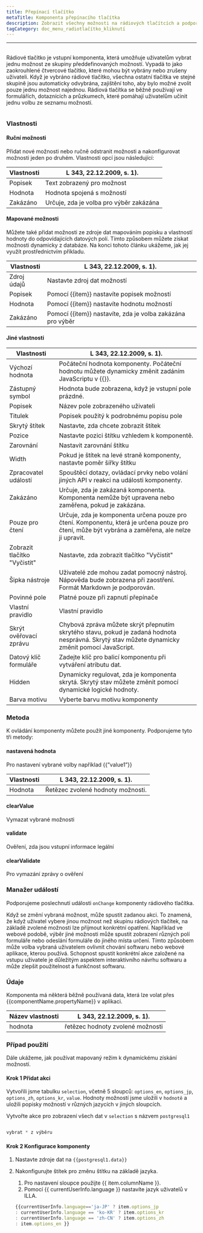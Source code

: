 ```yaml
---
title: Přepínací tlačítko
metaTitle: Komponenta přepínacího tlačítka
description: Zobrazit všechny možnosti na rádiových tlačítcích a podpořit výběr 1 možnosti.
tagCategory: doc_menu_radiotlačítko_kliknutí
---
```


* * *

## <Heading hidden>Přepínač</Heading>

Rádiové tlačítko je vstupní komponenta, která umožňuje uživatelům vybrat jednu možnost ze skupiny předdefinovaných možností. Vypadá to jako zaokrouhlené čtvercové tlačítko, které mohou být vybrány nebo zrušeny uživateli. Když je vybráno rádiové tlačítko, všechna ostatní tlačítka ve stejné skupině jsou automaticky odvybrána, zajištění toho, aby bylo možné zvolit pouze jednu možnost najednou. Rádiová tlačítka se běžně používají ve formulářích, dotaznících a průzkumech, které pomáhají uživatelům učinit jednu volbu ze seznamu možností.

<img src='https://cdn.illacloud.com/official-website/img/docs/assemble/radio.png' alt="" />

### Vlastnosti

#### Ruční možnosti

Přidat nové možnosti nebo ručně odstranit možnosti a nakonfigurovat možnosti jeden po druhém. Vlastnosti opcí jsou následující: 

| Vlastnosti | L 343, 22.12.2009, s. 1).               |
| ---------- | --------------------------------------- |
| Popisek    | Text zobrazený pro možnost              |
| Hodnota    | Hodnota spojená s možností              |
| Zakázáno   | Určuje, zda je volba pro výběr zakázána |

#### Mapované možnosti

Můžete také přidat možnosti ze zdroje dat mapováním popisku a vlastností hodnoty do odpovídajících datových polí. Tímto způsobem můžete získat možnosti dynamicky z databáze. Na konci tohoto článku ukážeme, jak jej využít prostřednictvím příkladu.

| Vlastnosti  | L 343, 22.12.2009, s. 1).                                  |
| ----------- | ---------------------------------------------------------- |
| Zdroj údajů | Nastavte zdroj dat možností                                |
| Popisek     | Pomocí {{item}} nastavíte popisek možností                 |
| Hodnota     | Pomocí {{item}} nastavíte hodnotu možností                 |
| Zakázáno    | Pomocí {{item}} nastavíte, zda je volba zakázána pro výběr |

#### Jiné vlastnosti

| Vlastnosti                   | L 343, 22.12.2009, s. 1).                                                                                                                         |
| ---------------------------- | ------------------------------------------------------------------------------------------------------------------------------------------------- |
| Výchozí hodnota              | Počáteční hodnota komponenty. Počáteční hodnotu můžete dynamicky změnit zadáním JavaScriptu v {{}}.                                               |
| Zástupný symbol              | Hodnota bude zobrazena, když je vstupní pole prázdné.                                                                                             |
| Popisek                      | Název pole zobrazeného uživateli                                                                                                                  |
| Titulek                      | Popisek použitý k podrobnému popisu pole                                                                                                          |
| Skrytý štítek                | Nastavte, zda chcete zobrazit štítek                                                                                                              |
| Pozice                       | Nastavte pozici štítku vzhledem k komponentě.                                                                                                     |
| Zarovnání                    | Nastavit zarovnání štítku                                                                                                                         |
| Width                        | Pokud je štítek na levé straně komponenty, nastavte poměr šířky štítku                                                                            |
| Zpracovatel událostí         | Spouštěcí dotazy, ovládací prvky nebo volání jiných API v reakci na události komponenty.                                                          |
| Zakázáno                     | Určuje, zda je zakázaná komponenta. Komponenta nemůže být upravena nebo zaměřena, pokud je zakázána.                                              |
| Pouze pro čtení              | Určuje, zda je komponenta určena pouze pro čtení. Komponentu, která je určena pouze pro čtení, může být vybrána a zaměřena, ale nelze ji upravit. |
| Zobrazit tlačítko "Vyčistit" | Nastavte, zda zobrazit tlačítko "Vyčistit"                                                                                                        |
| Šipka nástroje               | Uživatelé zde mohou zadat pomocný nástroj. Nápověda bude zobrazena při zaostření. Formát Markdown je podporován.                                  |
| Povinné pole                 | Platné pouze při zapnutí přepínače                                                                                                                |
| Vlastní pravidlo             | Vlastní pravidlo                                                                                                                                  |
| Skrýt ověřovací zprávu       | Chybová zpráva můžete skrýt přepnutím skrytého stavu, pokud je zadaná hodnota nesprávná. Skrytý stav můžete dynamicky změnit pomocí JavaScript.   |
| Datový klíč formuláře        | Zadejte klíč pro balicí komponentu při vytváření atributu dat.                                                                                    |
| Hidden                       | Dynamicky regulovat, zda je komponenta skrytá. Skrytý stav můžete změnit pomocí dynamické logické hodnoty.                                        |
| Barva motivu                 | Vyberte barvu motivu komponenty                                                                                                                   |

### Metoda

K ovládání komponenty můžete použít jiné komponenty. Podporujeme tyto tři metody:

#### nastavená hodnota

Pro nastavení vybrané volby například {{”value1”}}

| Vlastnosti | L 343, 22.12.2009, s. 1).          |
| ---------- | ---------------------------------- |
| Hodnota    | Řetězec zvolené hodnoty možnosti.  |

#### clearValue

Vymazat vybrané možnosti

#### validate

Ověření, zda jsou vstupní informace legální

#### clearValidate

Pro vymazání zprávy o ověření

### Manažer událostí

Podporujeme poslechnutí události `onChange` komponenty rádiového tlačítka. 

Když se změní vybraná možnost, může spustit zadanou akci. To znamená, že když uživatel vybere jinou možnost než skupinu rádiových tlačítek, na základě zvolené možnosti lze přijmout konkrétní opatření. Například ve webové podobě, výběr jiné možnosti může spustit zobrazení různých polí formuláře nebo odeslání formuláře do jiného místa určení. Tímto způsobem může volba vybraná uživatelem ovlivnit chování softwaru nebo webové aplikace, kterou používá. Schopnost spustit konkrétní akce založené na vstupu uživatele je důležitým aspektem interaktivního návrhu softwaru a může zlepšit použitelnost a funkčnost softwaru.

### Údaje

Komponenta má některá běžně používaná data, která lze volat přes {{componentName.propertyName}} v aplikaci.

| Název vlastnosti | L 343, 22.12.2009, s. 1).         |
| ---------------- | --------------------------------- |
| hodnota          | řetězec hodnoty zvolené možnosti  |

### Případ použití

Dále ukážeme, jak používat mapovaný režim k dynamickému získání možností. 

#### Krok 1 Přidat akci

Vytvořili jsme tabulku `selection`, včetně 5 sloupců: `options_en`, `options_jp`, `options_zh`, `options_kr`, `value`. Hodnoty možností jsme uložili v `hodnotě` a uložili popisky možností v různých jazycích v jiných sloupcích. 

Vytvořte akce pro zobrazení všech dat v `selection` s názvem `postgresql1`

<img src='https://cdn.illacloud.com/official-website/img/docs/assemble/radio1.png' alt="" />

```jsx
vybrat * z výběru
```

#### Krok 2 Konfigurace komponenty

1.  Nastavte zdroje dat na `{{postgresql1.data}}` 
2.  Nakonfigurujte štítek pro změnu štítku na základě jazyka. 

    1.  Pro nastavení sloupce použijte {{ item.columnName }}. 
    2.  Pomocí {{ currentUserInfo.language }} nastavíte jazyk uživatelů v ILLA.

    ```jsx
    {{currentUserInfo.language=='ja-JP' ? item.options_jp 
    : currentUserInfo.language == 'ko-KR' ? item.options_kr 
    : currentUserInfo.language == 'zh-CN' ? item.options_zh 
    : item.options_en }}
    ```

<img src='https://cdn.illacloud.com/official-website/img/docs/assemble/radio2.png' alt="" />
